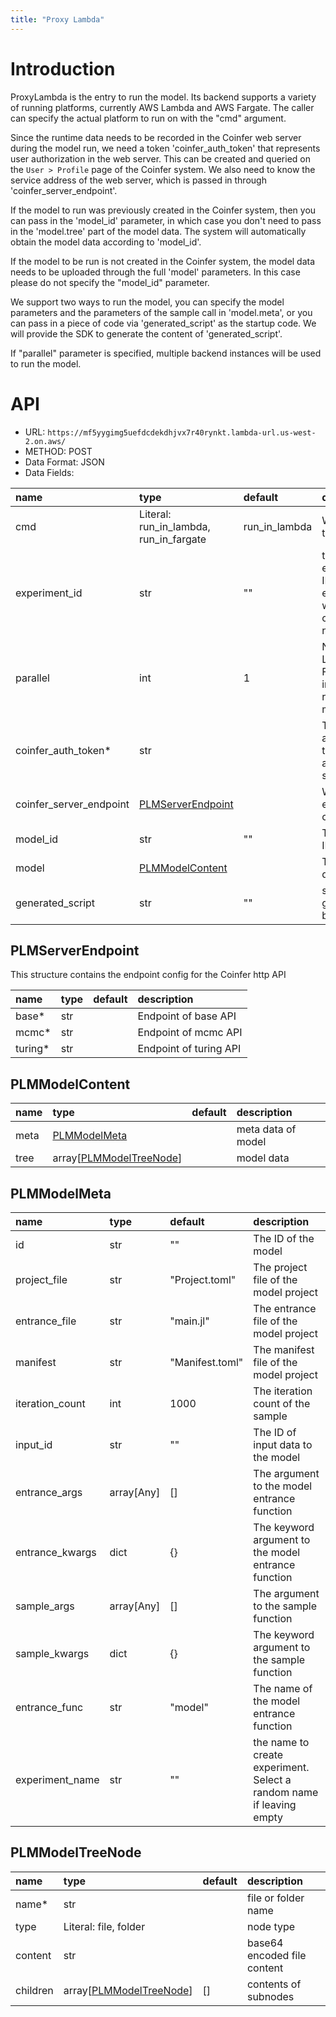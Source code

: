 ```yaml
---
title: "Proxy Lambda"
---
```


# Introduction

ProxyLambda is the entry to run the model. Its backend supports a variety of running platforms, currently AWS Lambda and AWS Fargate. The caller can specify the actual platform to run on with the "cmd" argument.

Since the runtime data needs to be recorded in the Coinfer web server during the model run, we need a token 'coinfer\_auth\_token' that represents user authorization in the web server. This can be created and queried on the `User > Profile` page of the Coinfer system. We also need to know the service address of the web server, which is passed in through 'coinfer\_server\_endpoint'.

If the model to run was previously created in the Coinfer system, then you can pass in the 'model\_id' parameter, in which case you don't need to pass in the 'model.tree' part of the model data. The system will automatically obtain the model data according to 'model\_id'.

If the model to be run is not created in the Coinfer system, the model data needs to be uploaded through the full 'model' parameters. In this case please do not specify the "model_id" parameter.

We support two ways to run the model, you can specify the model parameters and the parameters of the sample call in 'model.meta', or you can pass in a piece of code via 'generated\_script' as the startup code. We will provide the SDK to generate the content of 'generated\_script'.

If "parallel" parameter is specified, multiple backend instances will be used to run the model.

# API

* URL: `https://mf5yygimg5uefdcdekdhjvx7r40rynkt.lambda-url.us-west-2.on.aws/`
* METHOD: POST
* Data Format: JSON
* Data Fields:

| name                    | type                                   | default       | description                                                       |
|:------------------------|:---------------------------------------|:--------------|:------------------------------------------------------------------|
| cmd                     | Literal: run_in_lambda, run_in_fargate | run_in_lambda | Where to run the model                                            |
| experiment_id           | str                                    | ""            | the experiment ID. New experiment will be created if not provided |
| parallel                | int                                    | 1             | Number of Lambda or Fargate instances to run the model            |
| coinfer_auth_token*     | str                                    |               | The authorization token to access web server                      |
| coinfer_server_endpoint | [PLMServerEndpoint](@ref)                      |               | Web Server endpoint config                                        |
| model_id                | str                                    | ""            | The model ID.                                                     |
| model                   | [PLMModelContent](@ref)                        |               | The model data.                                                   |  |
| generated_script        | str                                    | ""            | startup code generated by the SDK                                 |

## PLMServerEndpoint

This structure contains the endpoint config for the Coinfer http API

| name    | type | default | description            |
|:--------|:-----|:--------|:-----------------------|
| base*   | str  |         | Endpoint of base API   |
| mcmc*   | str  |         | Endpoint of mcmc API   |
| turing* | str  |         | Endpoint of turing API |

## PLMModelContent

| name | type                         | default | description        |
|:-----|:-----------------------------|:--------|:-------------------|
| meta | [PLMModelMeta](@ref)            |         | meta data of model |
| tree | array[[PLMModelTreeNode](@ref)] |         | model data         |

## PLMModelMeta

| name            | type       | default         | description                                                          |
|:----------------|:-----------|:----------------|:---------------------------------------------------------------------|
| id              | str        | ""              | The ID of the model                                                  |
| project\_file    | str        | "Project.toml"  | The project file of the model project                                |
| entrance\_file   | str        | "main.jl"       | The entrance file of the model project                               |
| manifest        | str        | "Manifest.toml" | The manifest file of the model project                               |
| iteration\_count | int        | 1000            | The iteration count of the sample                                    |
| input\_id        | str        | ""              | The ID of input data to the model                                    |
| entrance\_args   | array[Any] | []              | The argument to the model entrance function                          |
| entrance\_kwargs | dict       | {}              | The keyword argument to the model entrance function                  |
| sample\_args     | array[Any] | []              | The argument to the sample function                                  |
| sample\_kwargs   | dict       | {}              | The keyword argument to the sample function                          |
| entrance\_func   | str        | "model"         | The name of the model entrance function                              |
| experiment\_name | str        | ""              | the name to create experiment. Select a random name if leaving empty |

## PLMModelTreeNode

| name     | type                         | default | description                 |
|:---------|:-----------------------------|:--------|:----------------------------|
| name*    | str                          |         | file or folder name         |
| type     | Literal: file, folder        |         | node type                   |
| content  | str                          |         | base64 encoded file content |
| children | array[[PLMModelTreeNode](@ref)] | []      | contents of subnodes        |
